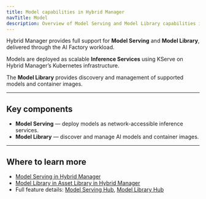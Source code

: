 ```yaml
---
title: Model capabilities in Hybrid Manager
navTitle: Model
description: Overview of Model Serving and Model Library capabilities in Hybrid Manager (HCP AI Factory workload).
---
```


Hybrid Manager provides full support for **Model Serving** and **Model Library**, delivered through the AI Factory workload.

Models are deployed as scalable **Inference Services** using KServe on Hybrid Manager’s Kubernetes infrastructure.

The **Model Library** provides discovery and management of supported models and container images.

* * *

## Key components

-   **Model Serving** — deploy models as network-accessible inference services.
-   **Model Library** — discover and manage AI models and container images.

* * *

## Where to learn more

-   [Model Serving in Hybrid Manager](./serving)
-   [Model Library in Asset Library in Hybrid Manager](./library)
-   Full feature details: [Model Serving Hub](/edb-postgres-ai/1.2/ai-factory/model/serving/), [Model Library Hub](/edb-postgres-ai/1.2/ai-factory/model/library/)
